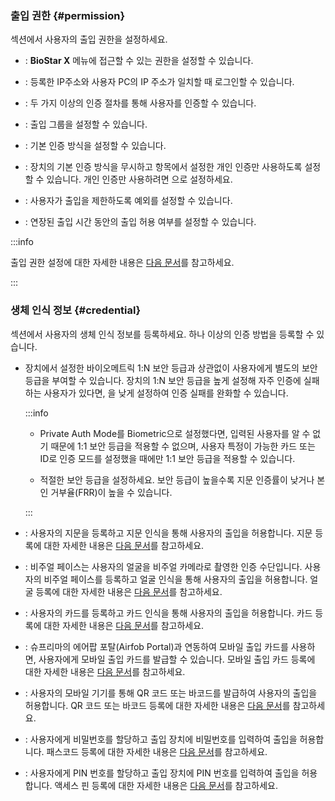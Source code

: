### 출입 권한 {#permission}

<Cmd sid='team.user.permission.title' /> 섹션에서 사용자의 출입 권한을 설정하세요.

* <Cmd sid='team.user.permission.operatorLevel' />: **BioStar X** 메뉴에 접근할 수 있는 권한을 설정할 수 있습니다.

* <Cmd sid='team.user.permission.userIp' />: 등록한 IP주소와 사용자 PC의 IP 주소가 일치할 때 로그인할 수 있습니다.

* <Cmd sid='team.user.permission.multiFactorAuth' />: 두 가지 이상의 인증 절차를 통해 사용자를 인증할 수 있습니다.

* <Cmd sid='team.user.permission.accessGroup' />: 출입 그룹을 설정할 수 있습니다.

* <Cmd sid='team.user.permission.privateAuthMode' />: 기본 인증 방식을 설정할 수 있습니다.

* <Cmd sid='team.user.permission.excludeDeviceAuthMode' />: 장치의 기본 인증 방식을 무시하고 <Cmd sid='team.user.permission.privateAuthMode' /> 항목에서 설정한 개인 인증만 사용하도록 설정할 수 있습니다. 개인 인증만 사용하려면 <Cmd sid='common.notUse' />으로 설정하세요.

* <Cmd sid='team.user.permission.accessException' />: 사용자가 출입을 제한하도록 예외를 설정할 수 있습니다.

* <Cmd sid='team.user.permission.extendedDoorOpenTime' />: 연장된 출입 시간 동안의 출입 허용 여부를 설정할 수 있습니다.

:::info

출입 권한 설정에 대한 자세한 내용은 [다음 문서](set-permission)를 참고하세요.

:::

### 생체 인식 정보 {#credential}

<Cmd sid='team.user.credential.title' /> 섹션에서 사용자의 생체 인식 정보를 등록하세요. 하나 이상의 인증 방법을 등록할 수 있습니다.

* <Cmd sid='team.user.credential.securityLevel.title' />

  장치에서 설정한 바이오메트릭 1:N 보안 등급과 상관없이 사용자에게 별도의 보안 등급을 부여할 수 있습니다. 장치의 1:N 보안 등급을 높게 설정해 자주 인증에 실패하는 사용자가 있다면, <Cmd sid='team.user.credential.securityLevel.title' />을 낮게 설정하여 인증 실패를 완화할 수 있습니다.

  :::info

  * Private Auth Mode를 Biometric으로 설정했다면, 입력된 사용자를 알 수 없기 때문에 1:1 보안 등급을 적용할 수 없으며, 사용자 특정이 가능한 카드 또는 ID로 인증 모드를 설정했을 때에만 1:1 보안 등급을 적용할 수 있습니다.
  
  * 적절한 보안 등급을 설정하세요. 보안 등급이 높을수록 지문 인증률이 낮거나 본인 거부율(FRR)이 높을 수 있습니다.

  :::

* <Cmd sid='team.user.credential.fingerprint.title' />: 사용자의 지문을 등록하고 지문 인식을 통해 사용자의 출입을 허용합니다. 지문 등록에 대한 자세한 내용은 [다음 문서](enroll-credential#enroll-fingerprint)를 참고하세요.

* <Cmd sid='team.user.credential.visualFace.title' />: 비주얼 페이스는 사용자의 얼굴을 비주얼 카메라로 촬영한 인증 수단입니다. 사용자의 비주얼 페이스를 등록하고 얼굴 인식을 통해 사용자의 출입을 허용합니다. 얼굴 등록에 대한 자세한 내용은 [다음 문서](enroll-credential#enroll-visualface)를 참고하세요.

* <Cmd sid='team.user.credential.card.title' />: 사용자의 카드를 등록하고 카드 인식을 통해 사용자의 출입을 허용합니다. 카드 등록에 대한 자세한 내용은 [다음 문서](enroll-credential#enroll-card)를 참고하세요.

* <Cmd sid='team.user.credential.mobile.title' />: 슈프리마의 에어팝 포탈(Airfob Portal)과 연동하여 모바일 출입 카드를 사용하면, 사용자에게 모바일 출입 카드를 발급할 수 있습니다. 모바일 출입 카드 등록에 대한 자세한 내용은 [다음 문서](enroll-credential#enroll-mobile)를 참고하세요.

* <Cmd sid='team.user.credential.qrBarcode.title' />: 사용자의 모바일 기기를 통해 QR 코드 또는 바코드를 발급하여 사용자의 출입을 허용합니다. QR 코드 또는 바코드 등록에 대한 자세한 내용은 [다음 문서](enroll-credential#enroll-qrbarcode)를 참고하세요.

* <Cmd sid='team.user.credential.passcode.title' />: 사용자에게 비밀번호를 할당하고 출입 장치에 비밀번호를 입력하여 출입을 허용합니다. 패스코드 등록에 대한 자세한 내용은 [다음 문서](enroll-credential#enroll-passcode)를 참고하세요.

* <Cmd sid='team.user.credential.accessPin.title' />: 사용자에게 PIN 번호를 할당하고 출입 장치에 PIN 번호를 입력하여 출입을 허용합니다. 액세스 핀 등록에 대한 자세한 내용은 [다음 문서](enroll-credential#enroll-accesspin)를 참고하세요.

